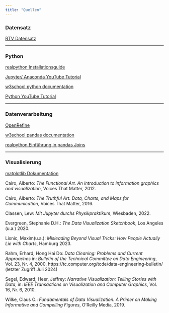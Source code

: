 ```yaml
---
title: "Quellen"
---
```


### Datensatz

[RTV Datensatz](https://www.sv.uio.no/c-rex/english/groups/rtv-dataset/index.html)

___
### Python

[realpython Installationsguide](https://realpython.com/installing-python/)

[Jupyter/ Anaconda YouTube Tutorial](https://www.youtube.com/watch?v=WUeBzT43JyY)

[w3school python documentation](https://www.w3schools.com/python/)

[Python YouTube Tutorial](https://www.youtube.com/watch?v=rfscVS0vtbw)

___
### Datenverarbeitung


[OpenRefine](https://openrefine.org/)

[w3school pandas documentation](https://www.w3schools.com/python/pandas/default.asp)

[realpython Einführung in pandas Joins](https://realpython.com/pandas-merge-join-and-concat/)


___
### Visualisierung

[matplotlib Dokumentation](https://de.matplotlib.net/)

Cairo, Alberto: *The Functional Art. An introduction to information graphics and visualization*, Voices That Matter, 2012.

Cairo, Alberto: *The Truthful Art. Data, Charts, and Maps for Communication*, Voices That Matter, 2016.

Classen, Lew: *Mit Jupyter durchs Physikpraktikum*, Wiesbaden, 2022.

Evergreen, Stephanie D.H.: *The Data Visualization Sketchbook*, Los Angeles (u.a.) 2020.

Lisnic, Maxim(u.a.): *Misleading Beyond Visual Tricks: How People Actually Lie with Charts*, Hamburg 2023.

Rahm, Erhard; Hong Hai Do: *Data Cleaning: Problems and Current Approaches* in: *Bulletin of the Technical Committee on Data Engineering*, Vol. 23, Nr. 4, 2000. https://tc.computer.org/tcde/data-engineering-bulletin/ (letzter Zugriff Juli 2024)

Segel, Edward; Heer, Jeffrey: *Narrative Visualization: Telling Stories with Data*, in: *IEEE Transactions on Visualization and Computer Graphics*, Vol. 16, Nr. 6, 2010.

Wilke, Claus O.: *Fundamentals of Data Visualization. A Primer on Making Informative and Compelling Figures*, O'Reilly Media, 2019.